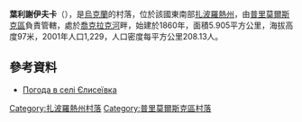 {{no footnotes|time=2015-10-09T05:11:23+00:00}}
{{coord|47|0|45|N|36|24|48|E|scale:100000|display=title}}

'''葉利謝伊夫卡'''（{{lang-uk|Єлисеївка}}），是[[烏克蘭|烏克蘭]]的村落，位於該國東南部[[扎波羅熱州|扎波羅熱州]]，由[[普里莫爾斯克區|普里莫爾斯克區]]負責管轄，處於[[喬克拉克河|喬克拉克河]]畔，始建於1860年，面積5.905平方公里，海拔高度97米，2001年人口1,229，人口密度每平方公里208.13人。
 
==參考資料==
* [http://weather.in.ua/ua/zaporozhskaja/7600 Погода в селі Єлисеївка]

{{DEFAULTSORT:Єлисеївка}}
[[Category:扎波羅熱州村落|Category:扎波羅熱州村落]]
[[Category:普里莫爾斯克區村落|Category:普里莫爾斯克區村落]]


{{Zaporizhia-geo-stub}}